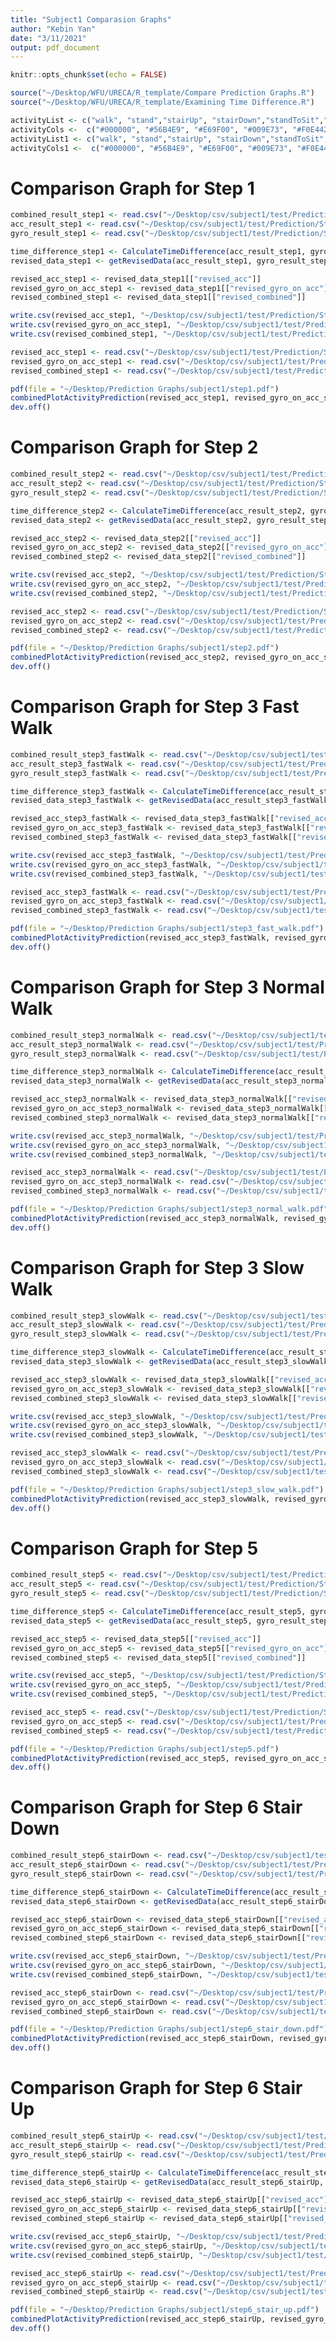 ```yaml
---
title: "Subject1 Comparasion Graphs"
author: "Kebin Yan"
date: "3/11/2021"
output: pdf_document
---
```


```r
knitr::opts_chunk$set(echo = FALSE)
```

```r
source("~/Desktop/WFU/URECA/R_template/Compare Prediction Graphs.R")
source("~/Desktop/WFU/URECA/R_template/Examining Time Difference.R")
```

```r
activityList <- c("walk", "stand","stairUp", "stairDown","standToSit","sit","sitToStand")
activityCols <-  c("#000000", "#56B4E9", "#E69F00", "#009E73", "#F0E442", "#CC79A7", "#D55E00")
activityList1 <- c("walk", "stand","stairUp", "stairDown","standToSit","sit","sitToStand","revolving door")
activityCols1 <-  c("#000000", "#56B4E9", "#E69F00", "#009E73", "#F0E442", "#CC79A7", "#D55E00", "#0072B2")
```

# Comparison Graph for Step 1
```r
combined_result_step1 <- read.csv("~/Desktop/csv/subject1/test/Prediction/Step1/front_pred.csv")
acc_result_step1 <- read.csv("~/Desktop/csv/subject1/test/Prediction/Step1/acc_front_pred.csv")
gyro_result_step1 <- read.csv("~/Desktop/csv/subject1/test/Prediction/Step1/gyro_front_pred.csv")
```

```r
time_difference_step1 <- CalculateTimeDifference(acc_result_step1, gyro_result_step1)
revised_data_step1 <- getRevisedData(acc_result_step1, gyro_result_step1, combined_result_step1, time_difference_step1)

revised_acc_step1 <- revised_data_step1[["revised_acc"]]
revised_gyro_on_acc_step1 <- revised_data_step1[["revised_gyro_on_acc"]]
revised_combined_step1 <- revised_data_step1[["revised_combined"]]

write.csv(revised_acc_step1, "~/Desktop/csv/subject1/test/Prediction/Step1/revised_acc_front_pred.csv")
write.csv(revised_gyro_on_acc_step1, "~/Desktop/csv/subject1/test/Prediction/Step1/revised_gyro_on_acc_front_pred.csv")
write.csv(revised_combined_step1, "~/Desktop/csv/subject1/test/Prediction/Step1/revised_combined_front_pred.csv")
```

```r
revised_acc_step1 <- read.csv("~/Desktop/csv/subject1/test/Prediction/Step1/revised_acc_front_pred.csv")
revised_gyro_on_acc_step1 <- read.csv("~/Desktop/csv/subject1/test/Prediction/Step1/revised_gyro_on_acc_front_pred.csv")
revised_combined_step1 <- read.csv("~/Desktop/csv/subject1/test/Prediction/Step1/revised_combined_front_pred.csv")

pdf(file = "~/Desktop/Prediction Graphs/subject1/step1.pdf")
combinedPlotActivityPrediction(revised_acc_step1, revised_gyro_on_acc_step1, revised_combined_step1, NA, activityList, activityCols, TRUE)
dev.off()
```

\newpage
# Comparison Graph for Step 2
```r
combined_result_step2 <- read.csv("~/Desktop/csv/subject1/test/Prediction/Step2/front_pred.csv")
acc_result_step2 <- read.csv("~/Desktop/csv/subject1/test/Prediction/Step2/acc_front_pred.csv")
gyro_result_step2 <- read.csv("~/Desktop/csv/subject1/test/Prediction/Step2/gyro_front_pred.csv")
```

```r
time_difference_step2 <- CalculateTimeDifference(acc_result_step2, gyro_result_step2)
revised_data_step2 <- getRevisedData(acc_result_step2, gyro_result_step2, combined_result_step2, time_difference_step2)

revised_acc_step2 <- revised_data_step2[["revised_acc"]]
revised_gyro_on_acc_step2 <- revised_data_step2[["revised_gyro_on_acc"]]
revised_combined_step2 <- revised_data_step2[["revised_combined"]]

write.csv(revised_acc_step2, "~/Desktop/csv/subject1/test/Prediction/Step2/revised_acc_front_pred.csv")
write.csv(revised_gyro_on_acc_step2, "~/Desktop/csv/subject1/test/Prediction/Step2/revised_gyro_on_acc_front_pred.csv")
write.csv(revised_combined_step2, "~/Desktop/csv/subject1/test/Prediction/Step2/revised_combined_front_pred.csv")
```

```r
revised_acc_step2 <- read.csv("~/Desktop/csv/subject1/test/Prediction/Step2/revised_acc_front_pred.csv")
revised_gyro_on_acc_step2 <- read.csv("~/Desktop/csv/subject1/test/Prediction/Step2/revised_gyro_on_acc_front_pred.csv")
revised_combined_step2 <- read.csv("~/Desktop/csv/subject1/test/Prediction/Step2/revised_combined_front_pred.csv")

pdf(file = "~/Desktop/Prediction Graphs/subject1/step2.pdf")
combinedPlotActivityPrediction(revised_acc_step2, revised_gyro_on_acc_step2, revised_combined_step2, NA, activityList, activityCols, TRUE)
dev.off()
```

\newpage
# Comparison Graph for Step 3 Fast Walk
```r
combined_result_step3_fastWalk <- read.csv("~/Desktop/csv/subject1/test/Prediction/Step3/fast_walk/front_pred_fast.csv")
acc_result_step3_fastWalk <- read.csv("~/Desktop/csv/subject1/test/Prediction/Step3/fast_walk/acc_front_pred_fast.csv")
gyro_result_step3_fastWalk <- read.csv("~/Desktop/csv/subject1/test/Prediction/Step3/fast_walk/gyro_front_pred_fast.csv")
```

```r
time_difference_step3_fastWalk <- CalculateTimeDifference(acc_result_step3_fastWalk, gyro_result_step3_fastWalk)
revised_data_step3_fastWalk <- getRevisedData(acc_result_step3_fastWalk, gyro_result_step3_fastWalk, combined_result_step3_fastWalk, time_difference_step3_fastWalk)

revised_acc_step3_fastWalk <- revised_data_step3_fastWalk[["revised_acc"]]
revised_gyro_on_acc_step3_fastWalk <- revised_data_step3_fastWalk[["revised_gyro_on_acc"]]
revised_combined_step3_fastWalk <- revised_data_step3_fastWalk[["revised_combined"]]

write.csv(revised_acc_step3_fastWalk, "~/Desktop/csv/subject1/test/Prediction/Step3/fast_walk/revised_acc_front_pred_fast.csv")
write.csv(revised_gyro_on_acc_step3_fastWalk, "~/Desktop/csv/subject1/test/Prediction/Step3/fast_walk/revised_gyro_on_acc_front_pred_fast.csv")
write.csv(revised_combined_step3_fastWalk, "~/Desktop/csv/subject1/test/Prediction/Step3/fast_walk/revised_combined_front_pred_fast.csv")
```

```r
revised_acc_step3_fastWalk <- read.csv("~/Desktop/csv/subject1/test/Prediction/Step3/fast_walk/revised_acc_front_pred_fast.csv")
revised_gyro_on_acc_step3_fastWalk <- read.csv("~/Desktop/csv/subject1/test/Prediction/Step3/fast_walk/revised_gyro_on_acc_front_pred_fast.csv")
revised_combined_step3_fastWalk <- read.csv("~/Desktop/csv/subject1/test/Prediction/Step3/fast_walk/revised_combined_front_pred_fast.csv")

pdf(file = "~/Desktop/Prediction Graphs/subject1/step3_fast_walk.pdf")
combinedPlotActivityPrediction(revised_acc_step3_fastWalk, revised_gyro_on_acc_step3_fastWalk, revised_combined_step3_fastWalk, NA, activityList, activityCols, TRUE)
dev.off()
```


\newpage
# Comparison Graph for Step 3 Normal Walk
```r
combined_result_step3_normalWalk <- read.csv("~/Desktop/csv/subject1/test/Prediction/Step3/normal_walk/front_pred_normal.csv")
acc_result_step3_normalWalk <- read.csv("~/Desktop/csv/subject1/test/Prediction/Step3/normal_walk/acc_front_pred_normal.csv")
gyro_result_step3_normalWalk <- read.csv("~/Desktop/csv/subject1/test/Prediction/Step3/normal_walk/gyro_front_pred_normal.csv")
```

```r
time_difference_step3_normalWalk <- CalculateTimeDifference(acc_result_step3_normalWalk, gyro_result_step3_normalWalk)
revised_data_step3_normalWalk <- getRevisedData(acc_result_step3_normalWalk, gyro_result_step3_normalWalk, combined_result_step3_normalWalk, time_difference_step3_normalWalk)

revised_acc_step3_normalWalk <- revised_data_step3_normalWalk[["revised_acc"]]
revised_gyro_on_acc_step3_normalWalk <- revised_data_step3_normalWalk[["revised_gyro_on_acc"]]
revised_combined_step3_normalWalk <- revised_data_step3_normalWalk[["revised_combined"]]

write.csv(revised_acc_step3_normalWalk, "~/Desktop/csv/subject1/test/Prediction/Step3/normal_walk/revised_acc_front_pred_normal.csv")
write.csv(revised_gyro_on_acc_step3_normalWalk, "~/Desktop/csv/subject1/test/Prediction/Step3/normal_walk/revised_gyro_on_acc_front_pred_normal.csv")
write.csv(revised_combined_step3_normalWalk, "~/Desktop/csv/subject1/test/Prediction/Step3/normal_walk/revised_combined_front_pred_normal.csv")
```

```r
revised_acc_step3_normalWalk <- read.csv("~/Desktop/csv/subject1/test/Prediction/Step3/normal_walk/revised_acc_front_pred_normal.csv")
revised_gyro_on_acc_step3_normalWalk <- read.csv("~/Desktop/csv/subject1/test/Prediction/Step3/normal_walk/revised_gyro_on_acc_front_pred_normal.csv")
revised_combined_step3_normalWalk <- read.csv("~/Desktop/csv/subject1/test/Prediction/Step3/normal_walk/revised_combined_front_pred_normal.csv")

pdf(file = "~/Desktop/Prediction Graphs/subject1/step3_normal_walk.pdf")
combinedPlotActivityPrediction(revised_acc_step3_normalWalk, revised_gyro_on_acc_step3_normalWalk, revised_combined_step3_normalWalk, NA, activityList, activityCols, TRUE)
dev.off()
```


\newpage
# Comparison Graph for Step 3 Slow Walk
```r
combined_result_step3_slowWalk <- read.csv("~/Desktop/csv/subject1/test/Prediction/Step3/slow_walk/front_pred_slow.csv")
acc_result_step3_slowWalk <- read.csv("~/Desktop/csv/subject1/test/Prediction/Step3/slow_walk/acc_front_pred_slow.csv")
gyro_result_step3_slowWalk <- read.csv("~/Desktop/csv/subject1/test/Prediction/Step3/slow_walk/gyro_front_pred_slow.csv")
```

```r
time_difference_step3_slowWalk <- CalculateTimeDifference(acc_result_step3_slowWalk, gyro_result_step3_slowWalk)
revised_data_step3_slowWalk <- getRevisedData(acc_result_step3_slowWalk, gyro_result_step3_slowWalk, combined_result_step3_slowWalk, time_difference_step3_slowWalk)

revised_acc_step3_slowWalk <- revised_data_step3_slowWalk[["revised_acc"]]
revised_gyro_on_acc_step3_slowWalk <- revised_data_step3_slowWalk[["revised_gyro_on_acc"]]
revised_combined_step3_slowWalk <- revised_data_step3_slowWalk[["revised_combined"]]

write.csv(revised_acc_step3_slowWalk, "~/Desktop/csv/subject1/test/Prediction/Step3/slow_walk/revised_acc_front_pred_slow.csv")
write.csv(revised_gyro_on_acc_step3_slowWalk, "~/Desktop/csv/subject1/test/Prediction/Step3/slow_walk/revised_gyro_on_acc_front_pred_slow.csv")
write.csv(revised_combined_step3_slowWalk, "~/Desktop/csv/subject1/test/Prediction/Step3/slow_walk/revised_combined_front_pred_slow.csv")
```

```r
revised_acc_step3_slowWalk <- read.csv("~/Desktop/csv/subject1/test/Prediction/Step3/slow_walk/revised_acc_front_pred_slow.csv")
revised_gyro_on_acc_step3_slowWalk <- read.csv("~/Desktop/csv/subject1/test/Prediction/Step3/slow_walk/revised_gyro_on_acc_front_pred_slow.csv")
revised_combined_step3_slowWalk <- read.csv("~/Desktop/csv/subject1/test/Prediction/Step3/slow_walk/revised_combined_front_pred_slow.csv")

pdf(file = "~/Desktop/Prediction Graphs/subject1/step3_slow_walk.pdf")
combinedPlotActivityPrediction(revised_acc_step3_slowWalk, revised_gyro_on_acc_step3_slowWalk, revised_combined_step3_slowWalk, NA, activityList, activityCols, TRUE)
dev.off()
```

\newpage
# Comparison Graph for Step 5
```r
combined_result_step5 <- read.csv("~/Desktop/csv/subject1/test/Prediction/Step5/front_pred.csv")
acc_result_step5 <- read.csv("~/Desktop/csv/subject1/test/Prediction/Step5/acc_front_pred.csv")
gyro_result_step5 <- read.csv("~/Desktop/csv/subject1/test/Prediction/Step5/gyro_front_pred.csv")
```

```r
time_difference_step5 <- CalculateTimeDifference(acc_result_step5, gyro_result_step5)
revised_data_step5 <- getRevisedData(acc_result_step5, gyro_result_step5, combined_result_step5, time_difference_step5)

revised_acc_step5 <- revised_data_step5[["revised_acc"]]
revised_gyro_on_acc_step5 <- revised_data_step5[["revised_gyro_on_acc"]]
revised_combined_step5 <- revised_data_step5[["revised_combined"]]

write.csv(revised_acc_step5, "~/Desktop/csv/subject1/test/Prediction/Step5/revised_acc_front_pred.csv")
write.csv(revised_gyro_on_acc_step5, "~/Desktop/csv/subject1/test/Prediction/Step5/revised_gyro_on_acc_front_pred.csv")
write.csv(revised_combined_step5, "~/Desktop/csv/subject1/test/Prediction/Step5/revised_combined_front_pred.csv")
```

```r
revised_acc_step5 <- read.csv("~/Desktop/csv/subject1/test/Prediction/Step5/revised_acc_front_pred.csv")
revised_gyro_on_acc_step5 <- read.csv("~/Desktop/csv/subject1/test/Prediction/Step5/revised_gyro_on_acc_front_pred.csv")
revised_combined_step5 <- read.csv("~/Desktop/csv/subject1/test/Prediction/Step5/revised_combined_front_pred.csv")

pdf(file = "~/Desktop/Prediction Graphs/subject1/step5.pdf")
combinedPlotActivityPrediction(revised_acc_step5, revised_gyro_on_acc_step5, revised_combined_step5, NA, activityList1, activityCols1, TRUE)
dev.off()
```

\newpage
# Comparison Graph for Step 6 Stair Down
```r
combined_result_step6_stairDown <- read.csv("~/Desktop/csv/subject1/test/Prediction/Step6/stairDown/front_pred.csv")
acc_result_step6_stairDown <- read.csv("~/Desktop/csv/subject1/test/Prediction/Step6/stairDown/acc_front_pred.csv")
gyro_result_step6_stairDown <- read.csv("~/Desktop/csv/subject1/test/Prediction/Step6/stairDown/gyro_front_pred.csv")
```

```r
time_difference_step6_stairDown <- CalculateTimeDifference(acc_result_step6_stairDown, gyro_result_step6_stairDown)
revised_data_step6_stairDown <- getRevisedData(acc_result_step6_stairDown, gyro_result_step6_stairDown, combined_result_step6_stairDown, time_difference_step6_stairDown)

revised_acc_step6_stairDown <- revised_data_step6_stairDown[["revised_acc"]]
revised_gyro_on_acc_step6_stairDown <- revised_data_step6_stairDown[["revised_gyro_on_acc"]]
revised_combined_step6_stairDown <- revised_data_step6_stairDown[["revised_combined"]]

write.csv(revised_acc_step6_stairDown, "~/Desktop/csv/subject1/test/Prediction/Step6/stairDown/revised_acc_front_pred.csv")
write.csv(revised_gyro_on_acc_step6_stairDown, "~/Desktop/csv/subject1/test/Prediction/Step6/stairDown/revised_gyro_on_acc_front_pred.csv")
write.csv(revised_combined_step6_stairDown, "~/Desktop/csv/subject1/test/Prediction/Step6/stairDown/revised_combined_front_pred.csv")
```

```r
revised_acc_step6_stairDown <- read.csv("~/Desktop/csv/subject1/test/Prediction/Step6/stairDown/revised_acc_front_pred.csv")
revised_gyro_on_acc_step6_stairDown <- read.csv("~/Desktop/csv/subject1/test/Prediction/Step6/stairDown/revised_gyro_on_acc_front_pred.csv")
revised_combined_step6_stairDown <- read.csv("~/Desktop/csv/subject1/test/Prediction/Step6/stairDown/revised_combined_front_pred.csv")

pdf(file = "~/Desktop/Prediction Graphs/subject1/step6_stair_down.pdf")
combinedPlotActivityPrediction(revised_acc_step6_stairDown, revised_gyro_on_acc_step6_stairDown, revised_combined_step6_stairDown, NA, activityList, activityCols, TRUE)
dev.off()
```

\newpage
# Comparison Graph for Step 6 Stair Up
```r
combined_result_step6_stairUp <- read.csv("~/Desktop/csv/subject1/test/Prediction/Step6/stairUp/front_pred.csv")
acc_result_step6_stairUp <- read.csv("~/Desktop/csv/subject1/test/Prediction/Step6/stairUp/acc_front_pred.csv")
gyro_result_step6_stairUp <- read.csv("~/Desktop/csv/subject1/test/Prediction/Step6/stairUp/gyro_front_pred.csv")
```

```r
time_difference_step6_stairUp <- CalculateTimeDifference(acc_result_step6_stairUp, gyro_result_step6_stairUp)
revised_data_step6_stairUp <- getRevisedData(acc_result_step6_stairUp, gyro_result_step6_stairUp, combined_result_step6_stairUp, time_difference_step6_stairUp)

revised_acc_step6_stairUp <- revised_data_step6_stairUp[["revised_acc"]]
revised_gyro_on_acc_step6_stairUp <- revised_data_step6_stairUp[["revised_gyro_on_acc"]]
revised_combined_step6_stairUp <- revised_data_step6_stairUp[["revised_combined"]]

write.csv(revised_acc_step6_stairUp, "~/Desktop/csv/subject1/test/Prediction/Step6/stairUp/revised_acc_front_pred.csv")
write.csv(revised_gyro_on_acc_step6_stairUp, "~/Desktop/csv/subject1/test/Prediction/Step6/stairUp/revised_gyro_on_acc_front_pred.csv")
write.csv(revised_combined_step6_stairUp, "~/Desktop/csv/subject1/test/Prediction/Step6/stairUp/revised_combined_front_pred.csv")
```

```r
revised_acc_step6_stairUp <- read.csv("~/Desktop/csv/subject1/test/Prediction/Step6/stairUp/revised_acc_front_pred.csv")
revised_gyro_on_acc_step6_stairUp <- read.csv("~/Desktop/csv/subject1/test/Prediction/Step6/stairUp/revised_gyro_on_acc_front_pred.csv")
revised_combined_step6_stairUp <- read.csv("~/Desktop/csv/subject1/test/Prediction/Step6/stairUp/revised_combined_front_pred.csv")

pdf(file = "~/Desktop/Prediction Graphs/subject1/step6_stair_up.pdf")
combinedPlotActivityPrediction(revised_acc_step6_stairUp, revised_gyro_on_acc_step6_stairUp, revised_combined_step6_stairUp, NA, activityList, activityCols, TRUE)
dev.off()
```

